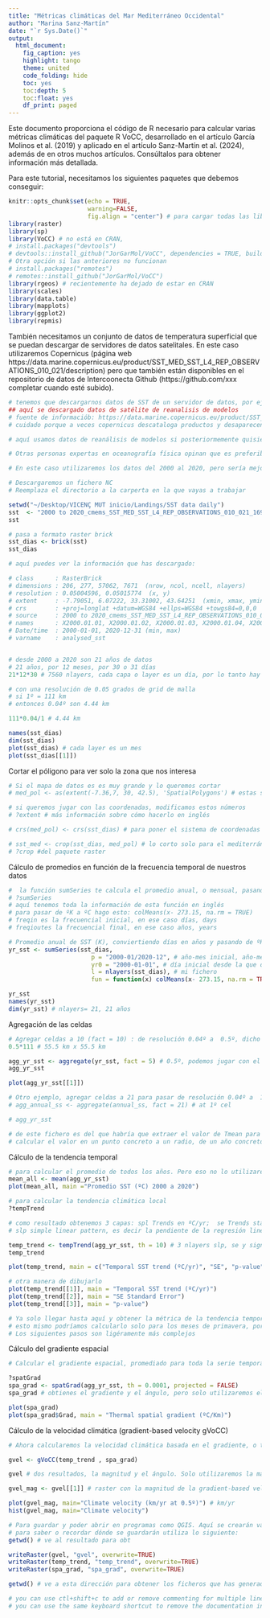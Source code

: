 ```yaml
---
title: "Métricas climáticas del Mar Mediterráneo Occidental"
author: "Marina Sanz-Martín"
date: "`r Sys.Date()`"
output: 
  html_document:
    fig_caption: yes
    highlight: tango
    theme: united
    code_folding: hide
    toc: yes
    toc:depth: 5
    toc:float: yes
    df_print: paged
---
```


Este documento proporciona el código de R necesario para calcular varias métricas climáticas del paquete R VoCC, desarrollado en el artículo García Molinos et al. (2019) y aplicado en el artículo Sanz-Martín et al. (2024), además de en otros muchos artículos. Consúltalos para obtener información más detallada. 

Para este tutorial, necesitamos los siguientes paquetes que debemos conseguir:

```r
knitr::opts_chunk$set(echo = TRUE, 
                      warning=FALSE,
                      fig.align = "center") # para cargar todas las librerías necesarias dando solo a play del chunk
library(raster)
library(sp)
library(VoCC) # no está en CRAN, 
# install.packages("devtools")
# devtools::install_github("JorGarMol/VoCC", dependencies = TRUE, build_vignettes = TRUE)
# Otra opción si las anteriores no funcionan
# install.packages("remotes")
# remotes::install_github("JorGarMol/VoCC")
library(rgeos) # recientemente ha dejado de estar en CRAN 
library(scales)
library(data.table)
library(mapplots)
library(ggplot2)
library(repmis)
```

También necesitamos un conjunto de datos de temperatura superficial que se puedan descargar de servidores de datos satelitales. En este caso utilizaremos Copernicus (página web https://data.marine.copernicus.eu/product/SST_MED_SST_L4_REP_OBSERVATIONS_010_021/description) pero que también están disponibles en el repositorio de datos de Intercoonecta Github (https://github.com/xxx completar cuando esté subido). 

```r
# tenemos que descargarnos datos de SST de un servidor de datos, por ejemplo Copernicus 
## aquí se descargado datos de satélite de reanalisis de modelos 
# fuente de informaciób: https://data.marine.copernicus.eu/product/SST_MED_SST_L4_REP_OBSERVATIONS_010_021/description
# cuidado porque a veces copernicus descataloga productos y desaparecen cosas y luego tienes que pedirles por email y es más dificil. Es preferible que cuando desgargues unos datos guardes toda la información sobre ellos para poder explicar posteriormente el trabajo que hay hecho, citar la referencia o pedir una ampliación de ese mismo producto. 

# aquí usamos datos de reanálisis de modelos si posteriormemente quisiésemos hacer proyecciones a futuro, los datos más extensos se facilitan como reanálisis, y es más mantenible en el tiempo (ejemplos de artículos García Molinos et al., 2019; García Molinos et al., 2020; Brito-Morales et al., 2018, o Arafeh-Dalmau et al., 2021)

# Otras personas expertas en oceanografía física opinan que es preferible utilizar la SST in situ en lugar de la que aportan los modelos. Esta sería otra opción, pero en este caso utilizaremos el producto citado.

# En este caso utilizaremos los datos del 2000 al 2020, pero sería mejor utilizar datos hasta 2023 o 2024. 

# Descargaremos un fichero NC
# Reemplaza el directorio a la carperta en la que vayas a trabajar

setwd("~/Desktop/VICENÇ MUT inicio/Landings/SST data daily")
sst  <- "2000 to 2020_cmems_SST_MED_SST_L4_REP_OBSERVATIONS_010_021_1698241778690.nc" #data from 2000 to 2020
sst 

# pasa a formato raster brick
sst_dias <- brick(sst)
sst_dias

# aquí puedes ver la información que has descargado:

# class      : RasterBrick 
# dimensions : 206, 277, 57062, 7671  (nrow, ncol, ncell, nlayers)
# resolution : 0.05004596, 0.05015774  (x, y)
# extent     : -7.79051, 6.07222, 33.31002, 43.64251  (xmin, xmax, ymin, ymax)
# crs        : +proj=longlat +datum=WGS84 +ellps=WGS84 +towgs84=0,0,0 
# source     : 2000 to 2020_cmems_SST_MED_SST_L4_REP_OBSERVATIONS_010_021_1698241778690.nc 
# names      : X2000.01.01, X2000.01.02, X2000.01.03, X2000.01.04, X2000.01.05, X2000.01.06, X2000.01.07, X2000.01.08, X2000.01.09, X2000.01.10, X2000.01.11, X2000.01.12, X2000.01.13, X2000.01.14, X2000.01.15, ... 
# Date/time  : 2000-01-01, 2020-12-31 (min, max)
# varname    : analysed_sst 


# desde 2000 a 2020 son 21 años de datos
# 21 años, por 12 meses, por 30 o 31 días
21*12*30 # 7560 nlayers, cada capa o layer es un día, por lo tanto hay exctamente 7671 nlayers indicado en dimensions

# con una resolución de 0.05 grados de grid de malla
# si 1º = 111 km
# entonces 0.04º son 4.44 km

111*0.04/1 # 4.44 km

names(sst_dias)
dim(sst_dias)
plot(sst_dias) # cada layer es un mes
plot(sst_dias[[1]])
```

Cortar el póligono para ver solo la zona que nos interesa 

```r

# Si el mapa de datos es es muy grande y lo queremos cortar
# med_pol <- as(extent(-7.36,7, 30, 42.5), 'SpatialPolygons') # estas son las coordenadas

# si queremos jugar con las coordenadas, modificamos estos números
# ?extent # más información sobre cómo hacerlo en inglés

# crs(med_pol) <- crs(sst_dias) # para poner el sistema de coordenadas de referencia igual que en el fichero sst_dias, coordinate reference system (CRS) of a raster object.

# sst_med <- crop(sst_dias, med_pol) # lo corto solo para el mediterráneo occidental, no me interesa el atlántico
# ?crop #del paquete raster

```

Cálculo de promedios en función de la frecuencia temporal de nuestros datos

```r
#  la función sumSeries te calcula el promedio anual, o mensual, pasando de días a meses, o meses a años, lo que tu quieras
# ?sumSeries 
# aquí tenemos toda la información de esta función en inglés
# para pasar de ºK a ºC hago esto: colMeans(x- 273.15, na.rm = TRUE)
# freqin es la frecuencial inicial, en ese caso días, days
# freqioutes la frecuencial final, en ese caso años, years

# Promedio anual de SST (K), conviertiendo días en años y pasando de ºK a ºC:
yr_sst <- sumSeries(sst_dias,
                       p = "2000-01/2020-12", # año-mes inicial, año-mes final de mi serie de datos
                       yr0 = "2000-01-01", # día inicial desde la que quiero que comience los cálculos
                       l = nlayers(sst_dias), # mi fichero
                       fun = function(x) colMeans(x- 273.15, na.rm = TRUE), freqin = "days", freqout = "years")

yr_sst
names(yr_sst)
dim(yr_sst) # nlayers= 21, 21 años
```

Agregación de las celdas

```r
# Agregar celdas a 10 (fact = 10) : de resolución 0.04º a  0.5º, dicho de otro modo 0.5 x 0.5, o bien 
0.5*111 # 55.5 km x 55.5 km

agg_yr_sst <- aggregate(yr_sst, fact = 5) # 0.5º, podemos jugar con el fact = número, para ver cómo cambia la resolución
agg_yr_sst

plot(agg_yr_sst[[1]])

# Otro ejemplo, agregar celdas a 21 para pasar de resolución 0.04º a  1º
# agg_annual_ss <- aggregate(annual_ss, fact = 21) # at 1º cel

# agg_yr_sst 

# de este fichero es del que habría que extraer el valor de Tmean para cada año y cada MPA. 
# calcular el valor en un punto concreto a un radio, de un año concreto, hay varias opciones de hacerlo. Tendrás que buscarlo y resolver dudas de conmigo de cómo se haría. Te dejo aquí unas funciones de cómo creo yo que podría hacerse.

```

Cálculo de la tendencia temporal

```r

# para calcular el promedio de todos los años. Pero eso no lo utilizaremos más adelante. 
mean_all <- mean(agg_yr_sst)
plot(mean_all, main ="Promedio SST (ºC) 2000 a 2020") 

# para calcular la tendencia climática local 
?tempTrend

# como resultado obtenemos 3 capas: spl Trends en ºC/yr;  se Trends standard error; sig Trends statistical significance
# slp simple linear pattern, es decir la pendiente de la regresión linear en cada celda

temp_trend <- tempTrend(agg_yr_sst, th = 10) # 3 nlayers slp, se y significance; 101.640 celdas
temp_trend

plot(temp_trend, main = c("Temporal SST trend (ºC/yr)", "SE", "p-value"))

# otra manera de dibujarlo
plot(temp_trend[[1]], main = "Temporal SST trend (ºC/yr)")
plot(temp_trend[[2]], main = "SE Standard Error")
plot(temp_trend[[3]], main = "p-value")

# Ya solo llegar hasta aquí y obtener la métrica de la tendencia temporal de SST puede sernos muy útil para muchos análisis. 
# esto mismo podríamos calcularlo solo para los meses de primavera, por ejemplo
# Los siguientes pasos son ligéramente más complejos

```

Cálculo del gradiente espacial
```r

# Calcular el gradiente espacial, promediado para toda la serie temporal. Para más información sobre cómo se calcula, ver la presentación en PowerPoint Métricas climáticas

?spatGrad
spa_grad <- spatGrad(agg_yr_sst, th = 0.0001, projected = FALSE)
spa_grad # obtienes el gradiente y el ángulo, pero solo utilizaremos el gradiente

plot(spa_grad)
plot(spa_grad$Grad, main = "Thermal spatial gradient (ºC/Km)")
```

Cálculo de la velocidad climática (gradient-based velocity gVoCC)

```r
# Ahora calcularemos la velocidad climática basada en el gradiente, o también llamado método de las pendientes, porque está basado en el cálculo de las tendencias temporales (tempTrend) a través de las series temporales de temperaturas de cada año, y la pendiente de la recta de regresión en cada celda focal o píxel. 

gvel <- gVoCC(temp_trend , spa_grad)

gvel # dos resultados, la magnitud y el ángulo. Solo utilizaremos la magnitud. 

gvel_mag <- gvel[[1]] # raster con la magnitud de la gradient-based velocity, voccMag

plot(gvel_mag, main="Climate velocity (km/yr at 0.5º)") # km/yr
hist(gvel_mag, main="Climate velocity")

# Para guardar y poder abrir en programas como QGIS. Aquí se crearán varios ficheros espaciales en la carpeta de tu directory working
# para saber o recordar dónde se guardarán utiliza lo siguiente:
getwd() # ve al resultado para obt

writeRaster(gvel, "gvel", overwrite=TRUE)
writeRaster(temp_trend, "temp_trend", overwrite=TRUE)
writeRaster(spa_grad, "spa_grad", overwrite=TRUE)

getwd() # ve a esta dirección para obtener los ficheros que has generado

```

```r
# you can use ctl+shift+c to add or remove commenting for multiple lines of code.
# you can use the same keyboard shortcut to remove the documentation indicator #

```

